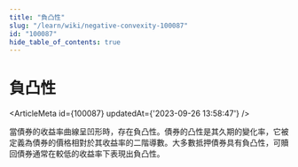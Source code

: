 ```yaml
---
title: "負凸性"
slug: "/learn/wiki/negative-convexity-100087"
id: "100087"
hide_table_of_contents: true
---
```



# 負凸性

<ArticleMeta id={100087} updatedAt={'2023-09-26 13:58:47'} />
<div className='border-solid border-b border-t-0 my-4 border-[var(--ifm-color-gray-300)]' />

當債券的收益率曲線呈凹形時，存在負凸性。債券的凸性是其久期的變化率，它被定義為債券的價格相對於其收益率的二階導數。大多數抵押債券具有負凸性，可贖回債券通常在較低的收益率下表現出負凸性。
